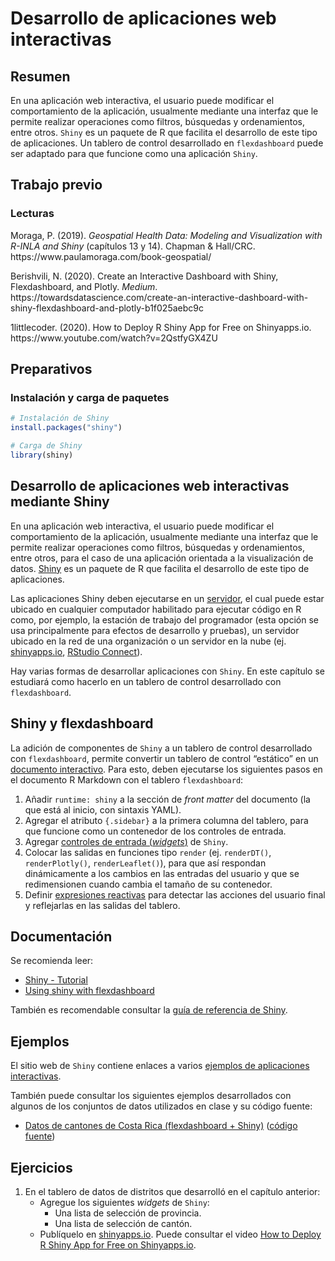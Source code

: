 # Desarrollo de aplicaciones web interactivas

## Resumen
En una aplicación web interactiva, el usuario puede modificar el comportamiento de la aplicación, usualmente mediante una interfaz que le permite realizar operaciones como filtros, búsquedas y ordenamientos, entre otros. `Shiny` es un paquete de R que facilita el desarrollo de este tipo de aplicaciones. Un tablero de control desarrollado en `flexdashboard` puede ser adaptado para que funcione como una aplicación `Shiny`.

## Trabajo previo

### Lecturas
Moraga, P. (2019). *Geospatial Health Data: Modeling and Visualization with R-INLA and Shiny* (capítulos 13 y 14). Chapman & Hall/CRC. https://www.paulamoraga.com/book-geospatial/

Berishvili, N. (2020). Create an Interactive Dashboard with Shiny, Flexdashboard, and Plotly. *Medium*. https://towardsdatascience.com/create-an-interactive-dashboard-with-shiny-flexdashboard-and-plotly-b1f025aebc9c

1littlecoder. (2020). How to Deploy R Shiny App for Free on Shinyapps.io. https://www.youtube.com/watch?v=2QstfyGX4ZU

## Preparativos

### Instalación y carga de paquetes

```r
# Instalación de Shiny
install.packages("shiny")
```

```r
# Carga de Shiny
library(shiny)
```

## Desarrollo de aplicaciones web interactivas mediante Shiny
En una aplicación web interactiva, el usuario puede modificar el comportamiento de la aplicación, usualmente mediante una interfaz que le permite realizar operaciones como filtros, búsquedas y ordenamientos, entre otros, para el caso de una aplicación orientada a la visualización de datos. [Shiny](https://shiny.rstudio.com/) es un paquete de R que facilita el desarrollo de este tipo de aplicaciones.

Las aplicaciones Shiny deben ejecutarse en un [servidor](https://www.rstudio.com/products/shiny/shiny-server/), el cual puede estar ubicado en cualquier computador habilitado para ejecutar código en R como, por ejemplo, la estación de trabajo del programador (esta opción se usa principalmente para efectos de desarrollo y pruebas), un servidor ubicado en la red de una organización o un servidor en la nube (ej. [shinyapps.io](https://www.shinyapps.io/), [RStudio Connect](https://www.rstudio.com/products/connect/)).

Hay varias formas de desarrollar aplicaciones con `Shiny`. En este capítulo se estudiará como hacerlo en un tablero de control desarrollado con `flexdashboard`.

## Shiny y flexdashboard
La adición de componentes de `Shiny` a un tablero de control desarrollado con `flexdashboard`, permite convertir un tablero de control "estático" en un [documento interactivo](https://rmarkdown.rstudio.com/authoring_shiny.html). Para esto, deben ejecutarse los siguientes pasos en el documento R Markdown con el tablero `flexdashboard`:

1. Añadir `runtime: shiny` a la sección de *front matter* del documento (la que está al inicio, con sintaxis YAML).
2. Agregar el atributo `{.sidebar}` a la primera columna del tablero, para que funcione como un contenedor de los controles de entrada.
3. Agregar [controles de entrada (*widgets*)](https://shiny.rstudio.com/gallery/widget-gallery.html) de `Shiny`.
4. Colocar las salidas en funciones tipo `render` (ej. `renderDT()`, `renderPlotly()`, `renderLeaflet()`), para que así respondan dinámicamente a los cambios en las entradas del usuario y que se redimensionen cuando cambia el tamaño de su contenedor.
5. Definir [expresiones reactivas](https://shiny.rstudio.com/tutorial/written-tutorial/lesson6/) para detectar las acciones del usuario final y reflejarlas en las salidas del tablero.

## Documentación
Se recomienda leer:

- [Shiny - Tutorial](https://shiny.rstudio.com/tutorial/)
- [Using shiny with flexdashboard](https://rstudio.github.io/flexdashboard/articles/shiny.html)

También es recomendable consultar la [guía de referencia de Shiny](https://shiny.rstudio.com/reference/shiny/).

## Ejemplos
El sitio web de `Shiny` contiene enlaces a varios [ejemplos de aplicaciones interactivas](https://shiny.rstudio.com/gallery/).

También puede consultar los siguientes ejemplos desarrollados con algunos de los conjuntos de datos utilizados en clase y su código fuente:

- [Datos de cantones de Costa Rica (flexdashboard + Shiny)](https://mfvargas.shinyapps.io/2022-i-cantones-flexdashboard-shiny/) ([código fuente](https://github.com/gf0604-procesamientodatosgeograficos/2022-i-cantones-flexdashboard-shiny))

## Ejercicios
1. En el tablero de datos de distritos que desarrolló en el capítulo anterior:
    - Agregue los siguientes *widgets* de `Shiny`:
        - Una lista de selección de provincia.
        - Una lista de selección de cantón.
    - Publíquelo en [shinyapps.io](https://www.shinyapps.io/). Puede consultar el video [How to Deploy R Shiny App for Free on Shinyapps.io](https://www.youtube.com/watch?v=2QstfyGX4ZU).